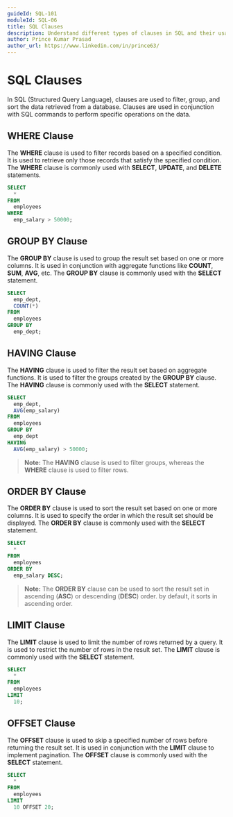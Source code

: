 ```yaml
---
guideId: SQL-101
moduleId: SQL-06
title: SQL Clauses
description: Understand different types of clauses in SQL and their usage.
author: Prince Kumar Prasad
author_url: https://www.linkedin.com/in/prince63/
---
```


# SQL Clauses

In SQL (Structured Query Language), clauses are used to filter, group, and sort the data retrieved from a database. Clauses are used in conjunction with SQL commands to perform specific operations on the data.

## WHERE Clause

The **WHERE** clause is used to filter records based on a specified condition. It is used to retrieve only those records that satisfy the specified condition. The **WHERE** clause is commonly used with **SELECT**, **UPDATE**, and **DELETE** statements.

```sql
SELECT
  *
FROM
  employees
WHERE
  emp_salary > 50000;
```

## GROUP BY Clause

The **GROUP BY** clause is used to group the result set based on one or more columns. It is used in conjunction with aggregate functions like **COUNT**, **SUM**, **AVG**, etc. The **GROUP BY** clause is commonly used with the **SELECT** statement.

```sql
SELECT
  emp_dept,
  COUNT(*)
FROM
  employees
GROUP BY
  emp_dept;
```

## HAVING Clause

The **HAVING** clause is used to filter the result set based on aggregate functions. It is used to filter the groups created by the **GROUP BY** clause. The **HAVING** clause is commonly used with the **SELECT** statement.

```sql
SELECT
  emp_dept,
  AVG(emp_salary)
FROM
  employees
GROUP BY
  emp_dept
HAVING
  AVG(emp_salary) > 50000;
```

> **Note:** The **HAVING** clause is used to filter groups, whereas the **WHERE** clause is used to filter rows.

## ORDER BY Clause

The **ORDER BY** clause is used to sort the result set based on one or more columns. It is used to specify the order in which the result set should be displayed. The **ORDER BY** clause is commonly used with the **SELECT** statement.

```sql
SELECT
  *
FROM
  employees
ORDER BY
  emp_salary DESC;
```

> **Note:** The **ORDER BY** clause can be used to sort the result set in ascending (**ASC**) or descending (**DESC**) order. by default, it sorts in ascending order.

## LIMIT Clause

The **LIMIT** clause is used to limit the number of rows returned by a query. It is used to restrict the number of rows in the result set. The **LIMIT** clause is commonly used with the **SELECT** statement.

```sql
SELECT
  *
FROM
  employees
LIMIT
  10;
```

## OFFSET Clause

The **OFFSET** clause is used to skip a specified number of rows before returning the result set. It is used in conjunction with the **LIMIT** clause to implement pagination. The **OFFSET** clause is commonly used with the **SELECT** statement.

```sql
SELECT
  *
FROM
  employees
LIMIT
  10 OFFSET 20;
```

